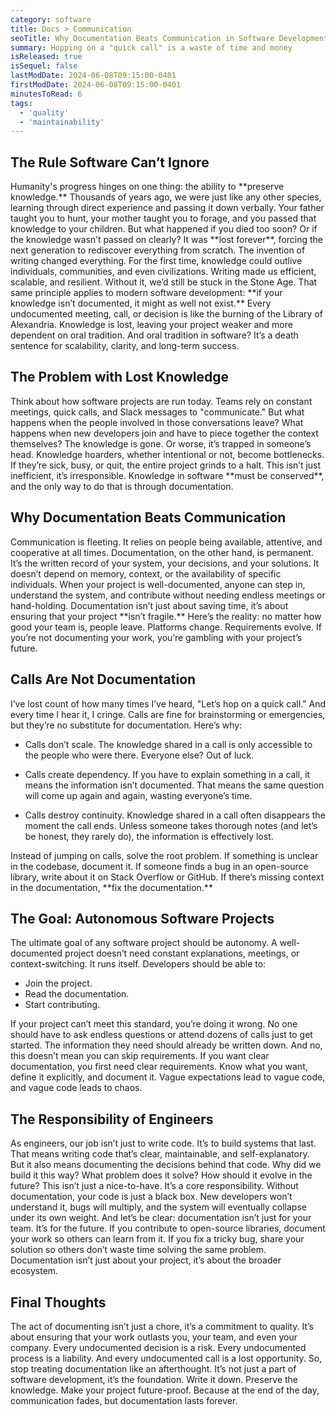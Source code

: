 ```yaml
---
category: software
title: Docs > Communication
seoTitle: Why Documentation Beats Communication in Software Development
summary: Hopping on a "quick call" is a waste of time and money
isReleased: true
isSequel: false
lastModDate: 2024-06-08T09:15:00-0401
firstModDate: 2024-06-08T09:15:00-0401
minutesToRead: 6
tags:
  - 'quality'
  - 'maintainability'
---
```


<H2>The Rule Software Can’t Ignore</H2>

<C>
Humanity's progress hinges on one thing: the ability to **preserve knowledge.** Thousands of years ago, we were just like any other species, learning through direct experience and passing it down verbally. Your father taught you to hunt, your mother taught you to forage, and you passed that knowledge to your children. But what happened if you died too soon? Or if the knowledge wasn’t passed on clearly? It was **lost forever**, forcing the next generation to rediscover everything from scratch.
</C>

<C>
The invention of writing changed everything. For the first time, knowledge could outlive individuals, communities, and even civilizations. Writing made us efficient, scalable, and resilient. Without it, we’d still be stuck in the Stone Age. That same principle applies to modern software development: **if your knowledge isn’t documented, it might as well not exist.**
</C>

<C>
Every undocumented meeting, call, or decision is like the burning of the Library of Alexandria. Knowledge is lost, leaving your project weaker and more dependent on oral tradition. And oral tradition in software? It’s a death sentence for scalability, clarity, and long-term success.
</C>

<H2>The Problem with Lost Knowledge</H2>

<C>
Think about how software projects are run today. Teams rely on constant meetings, quick calls, and Slack messages to "communicate." But what happens when the people involved in those conversations leave? What happens when new developers join and have to piece together the context themselves? The knowledge is gone.
</C>

<C>
Or worse, it’s trapped in someone’s head. Knowledge hoarders, whether intentional or not, become bottlenecks. If they’re sick, busy, or quit, the entire project grinds to a halt. This isn’t just inefficient, it’s irresponsible. Knowledge in software **must be conserved**, and the only way to do that is through documentation.
</C>

<H2>Why Documentation Beats Communication</H2>

<C>
Communication is fleeting. It relies on people being available, attentive, and cooperative at all times. Documentation, on the other hand, is permanent. It’s the written record of your system, your decisions, and your solutions. It doesn’t depend on memory, context, or the availability of specific individuals.
</C>

<C>
When your project is well-documented, anyone can step in, understand the system, and contribute without needing endless meetings or hand-holding. Documentation isn’t just about saving time, it’s about ensuring that your project **isn’t fragile.**
</C>

<C>
Here’s the reality: no matter how good your team is, people leave. Platforms change. Requirements evolve. If you’re not documenting your work, you’re gambling with your project’s future.
</C>

<H2>Calls Are Not Documentation</H2>

<C>
I’ve lost count of how many times I’ve heard, "Let’s hop on a quick call." And every time I hear it, I cringe. Calls are fine for brainstorming or emergencies, but they’re no substitute for documentation. Here’s why:
</C>

- <C>Calls don’t scale. The knowledge shared in a call is only accessible to the people who were there. Everyone else? Out of luck.</C>

- <C>Calls create dependency. If you have to explain something in a call, it means the information isn’t documented. That means the same question will come up again and again, wasting everyone’s time.</C>

- <C>Calls destroy continuity. Knowledge shared in a call often disappears the moment the call ends. Unless someone takes thorough notes (and let’s be honest, they rarely do), the information is effectively lost.</C>

<C>
Instead of jumping on calls, solve the root problem. If something is unclear in the codebase, document it. If someone finds a bug in an open-source library, write about it on Stack Overflow or GitHub. If there’s missing context in the documentation, **fix the documentation.**
</C>

<H2>The Goal: Autonomous Software Projects</H2>

<C>
The ultimate goal of any software project should be autonomy. A well-documented project doesn’t need constant explanations, meetings, or context-switching. It runs itself. Developers should be able to:
</C>

- <C>Join the project.</C>
- <C>Read the documentation.</C>
- <C>Start contributing.</C>

<C>
If your project can’t meet this standard, you’re doing it wrong. No one should have to ask endless questions or attend dozens of calls just to get started. The information they need should already be written down.
</C>

<C>
And no, this doesn’t mean you can skip requirements. If you want clear documentation, you first need clear requirements. Know what you want, define it explicitly, and document it. Vague expectations lead to vague code, and vague code leads to chaos.
</C>

<H2>The Responsibility of Engineers</H2>

<C>
As engineers, our job isn’t just to write code. It’s to build systems that last. That means writing code that’s clear, maintainable, and self-explanatory. But it also means documenting the decisions behind that code. Why did we build it this way? What problem does it solve? How should it evolve in the future?
</C>

<C>
This isn’t just a nice-to-have. It’s a core responsibility. Without documentation, your code is just a black box. New developers won’t understand it, bugs will multiply, and the system will eventually collapse under its own weight.
</C>

<C>
And let’s be clear: documentation isn’t just for your team. It’s for the future. If you contribute to open-source libraries, document your work so others can learn from it. If you fix a tricky bug, share your solution so others don’t waste time solving the same problem. Documentation isn’t just about your project, it’s about the broader ecosystem.
</C>

<H2>Final Thoughts</H2>

<C>
The act of documenting isn’t just a chore, it’s a commitment to quality. It’s about ensuring that your work outlasts you, your team, and even your company. Every undocumented decision is a risk. Every undocumented process is a liability. And every undocumented call is a lost opportunity.
</C>

<C>
So, stop treating documentation like an afterthought. It’s not just a part of software development, it’s the foundation. Write it down. Preserve the knowledge. Make your project future-proof. Because at the end of the day, communication fades, but documentation lasts forever.
</C>